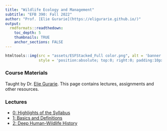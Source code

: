 ```yaml
---
title: "Wildlife Ecology and Management"
subtitle: "EFB 390: Fall 2022"
author: "Prof. [Elie Gurarie](https://eligurarie.github.io/)"
output: 
  rmdformats::readthedown:
    toc_depth: 5
    thumbnails: TRUE
    anchor_sections: FALSE
---
```



```r
htmltools::img(src = "assets/ESFStacked_Full color.png", alt = 'banner', 
               style = 'position:absolute; top:0; right:0; padding:10px; width:150px')
```


### Course Materials

Taught by Dr. [Elie Gurarie](https://www.esf.edu/faculty/gurarie/).  This page contains lectures, assignments and other resources. 

### Lectures

- [0: Highlights of the Syllabus](lectures/HighlightsOfTheSyllabus.html)
- [1: Basics and Definitions](lectures/Lecture01/Lecture_Basics.html)
- [2: Deep Human-Wildlife History](lectures/Lecture02/Lecture02_DeepHistory.html)



<!--
instructions:
git push origin gh-pages

Or, to merge with (non-existent) main:
1. git checkout gh-pages
2. git merge main
3. git checkout main
--> 

